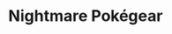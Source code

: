 ---
title: "Nightmare Pokégear"
meta_title: "Nightmare Pokégear craft"
description: "Craft de Nightmare Pokégear"
rank: "s"
draft: false
name: "Nightmare Pokégear"
recipe_img: "https://wiki.pokexgames.com/images/d/d6/Nightmare_Pokegear.png"
level: 103
craft_time: 72000
result: 1
value_npc: 1
ingredients:
  - name: "Crypto Diamond Tokens"
    quantity: 600
    item_img: "https://wiki.pokexgames.com/images/f/f8/Crypto_Diamond_Token.png"
    value_npc: 1
  - name: "Black Lucky Charms"
    quantity: 40
    item_img: "https://wiki.pokexgames.com/images/b/b0/Black_Lucky_Charm.png"
    value_npc: 1
  - name: "Green Hairs"
    quantity: 40
    item_img: "https://wiki.pokexgames.com/images/2/2c/Green_Hair.png"
    value_npc: 1
  - name: "Ice Crystals"
    quantity: 40
    item_img: "https://wiki.pokexgames.com/images/c/ca/Ice_Crystal.png"
    value_npc: 1
  - name: "Savage Fins"
    quantity: 40
    item_img: "https://wiki.pokexgames.com/images/9/9e/Savage_Fin.png"
    value_npc: 1
  - name: "Corrupted Champion Belts"
    quantity: 40
    item_img: "https://wiki.pokexgames.com/images/6/6b/Corrupted-Belt-of-Champion.gif"
    value_npc: 1
  - name: "Solid Heads"
    quantity: 14
    item_img: "https://wiki.pokexgames.com/images/7/74/Solid_Head.png"
    value_npc: 1
---